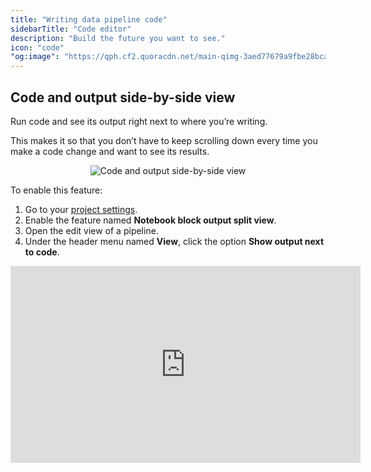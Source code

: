 ```yaml
---
title: "Writing data pipeline code"
sidebarTitle: "Code editor"
description: "Build the future you want to see."
icon: "code"
"og:image": "https://qph.cf2.quoracdn.net/main-qimg-3aed77679a9fbe28bcae784d8fb831a8"
---
```


## Code and output side-by-side view

Run code and see its output right next to where you’re writing.

This makes it so that you don’t have to keep scrolling down every time you make a code change
and want to see its results.

<Frame>
    <p align="center">
        <img
            alt="Code and output side-by-side view"
            src="https://github.com/mage-ai/assets/blob/main/dev-ux/code-editor/split-view.gif?raw=true"
        />
    </p>
</Frame>

To enable this feature:

1. Go to your [project settings](http://localhost:6789/settings/workspace/preferences).
1. Enable the feature named <b>Notebook block output split view</b>.
1. Open the edit view of a pipeline.
1. Under the header menu named <b>View</b>, click the option <b>Show output next to code</b>.

<AccordionGroup>
    <Accordion title="Check out this demo for a quick overview" icon="window">
        <Frame>
          <iframe
            width="560"
            height="315"
            src="https://www.youtube.com/embed/x4VLyIG6fCc"
            title="YouTube video player"
            frameborder="0"
            allow="accelerometer; autoplay; clipboard-write; encrypted-media; gyroscope; picture-in-picture"
            allowFullScreen
          />
        </Frame>
    </Accordion>
</AccordionGroup>

---

## Adding blocks made easy

You can quickly add blocks of code to your pipeline with these methods:

<AccordionGroup>
    <Accordion title="Drag blocks from the file browser and drop it on the pipeline" icon="dragon">
        1. Open the file browser.
        1. Click a file and keep holding down.
        1. Drag the file into the center of the page.
        1. Release the button and it’ll be added to the pipeline.

        <Frame>
            <p align="center">
                <img
                    alt="Drag blocks from the file browser and drop it on the pipeline"
                    src="https://github.com/mage-ai/assets/blob/main/dev-ux/code-editor/drag-block.gif?raw=true"
                />
            </p>
        </Frame>
    </Accordion>

    <Accordion title="Search blocks across entire projects" icon="searchengin">
        Find existing code and add it to the current pipeline.

        <Note>
            You must 1st enable the feature named <b>Add new block v2</b> in your
            [project settings](http://localhost:6789/settings/workspace/preferences).

            If you just recently enabled the feature <b>Add new block v2</b>, you must restart Mage
            so that your blocks can be indexed.
        </Note>

        Instead of clicking a button to add a new block, type in the search bar to find an
        existing block across all your projects. 

        <Frame>
            <p align="center">
                <img
                    alt="Search blocks across entire projects"
                    src="https://github.com/mage-ai/assets/blob/main/dev-ux/code-editor/block-search.gif?raw=true"
                />
            </p>
        </Frame>

        <Tip>
            ⌘ + ⇧ (Command + Shift) keyboard shortcut will instantly focus your typing on the
            search bar from anywhere on the page (as long as you aren’t already typing in a 
            block of code).
        </Tip>

        <Tip>
            Use the arrow up and arrow down key to browse
            through the results.
        </Tip>
    </Accordion>

    <Accordion title="Custom code templates for reducing boilerplate work" icon="cauldron">
        Create a template for a block or a pipeline that can be reused throughout your project.

        <video
            controls
            className="w-full aspect-video"
            src="https://github.com/mage-ai/assets/raw/main/custom-templates/blocks/overview.mp4">
        </video>

        [Read more here](/custom-templates/overview)
    </Accordion>
</AccordionGroup>

---

## Re-arrange and hide or show blocks

<AccordionGroup>
    <Accordion title="Re-arrange the order of blocks" icon="send-back">
        Drag a block and move it up or down by dropping it on another block.

        <Frame>
            <p align="center">
                <img
                    alt="Drag a block and move it up or down by dropping it on another block."
                    src="https://github.com/mage-ai/assets/blob/main/dev-ux/code-editor/rearrange-blocks.gif?raw=true"
                />
            </p>
        </Frame>
    </Accordion>

    <Accordion title="Show blocks in current pipeline" icon="user-secret">
        When editing a pipeline, you can switch the file browser view to show only the blocks in the
        current pipeline.

        After toggling this view, you can select which blocks to collapse and which to expand. 
        This can help optimize vertical screen space while writing code.

        <Frame>
            <p align="center">
            <img
                alt="Show blocks in current pipeline"
                src="https://github.com/mage-ai/assets/blob/main/dev-ux/file-browser/blocks-in-pipeline.gif?raw=true"
            />
            </p>
        </Frame>
    </Accordion>
</AccordionGroup>

---

## Pre-built data integrations for 3rd party sources

<Frame>
    <p align="center">
    <img
        alt="Pre-built data integrations for 3rd party sources"
        src="https://github.com/mage-ai/assets/blob/main/batch-pipelines/data-integrations/configuration-credentials.png?raw=true"
    />
    </p>
</Frame>

Sync data from 3rd party sources without writing boilerplate code by using pre-built
data integrations (Singer Taps and Targets) provided by the data engineering community.

<Tip>
    Data integrations to sync your data to 3rd party destinations are also available in the
    same feature set.
</Tip> 

<Tip>
    These sources and destinations can be combined and chained together with
    your existing blocks.
</Tip>

[Read more here](/data-integrations/batch-pipelines)

---

## Use AI to write code for you

A line of code you don’t write is a line of code you never have to debug.
Use AI to generate the code for you.

<Frame>
    <p align="center">
    <img
        alt="Generate code using AI."
        src="https://github.com/mage-ai/assets/blob/main/dev-ux/code-editor/ai-generate-code.gif?raw=True"
    />
    </p>
</Frame>

<Frame>
    <p align="center">
    <img
        alt="Use AI to generate the code for you."
        src="https://github.com/mage-ai/assets/blob/main/guides/ai/generate-block.png?raw=true"
    />
    </p>
</Frame>

[Read more here](/guides/ai/overview#generate-block-using-ai)

---

## Document and comment code (AI)

“Work smart, not hard.”

Let the robots document your code so you can focus on the fun and creative side of coding.

<AccordionGroup>
    <Accordion title="Document the code from a block">
        <Frame>
            <p align="center">
            <img
                alt="Document the code from a block."
                src="https://github.com/mage-ai/assets/blob/main/dev-ux/code-editor/ai-document-block.gif?raw=True"
            />
            </p>
        </Frame>

        [Read more here](/guides/ai/overview#add-documentation-for-a-block)
    </Accordion>

    <Accordion title="Write comments inline with the code">
        <Frame>
            <p align="center">
            <img
                alt="Write comments inline with the code."
                src="https://github.com/mage-ai/assets/blob/main/dev-ux/code-editor/ai-code-comments.gif?raw=True"
            />
            </p>
        </Frame>

        [Read more here](/guides/ai/overview#add-comments-in-a-block)
    </Accordion>

    <Accordion title="Document the entire pipeline and each block in it">
        <Frame>
            <p align="center">
            <img
                alt="Document the entire pipeline and each block in it."
                src="https://github.com/mage-ai/assets/blob/main/dev-ux/code-editor/ai-document-pipeline.gif?raw=True"
            />
            </p>
        </Frame>

        [Read more here](/guides/ai/overview#add-documentation-for-a-pipeline-and-all-its-blocks)
    </Accordion>
</AccordionGroup>

---

## Customize layout of buttons

---

## Browse dbt models across multiple projects

---

## Block upgrades

Enhance your code with these quick power-ups:

<AccordionGroup>
    <Accordion title="Replicate the code of an existing block">
    </Accordion>

    <Accordion title="Recursively dynamic code made simple">
    </Accordion>

    <Accordion title="Modify block variables with no-code">
    </Accordion>

    <Accordion title="Conditionally execute code">
    </Accordion>

    <Accordion title="Callbacks">
    </Accordion>

    <Accordion title="Testing with Great Expectations">
    </Accordion>
</AccordionGroup>

---
